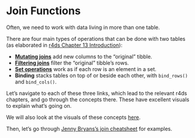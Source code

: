 # Join Functions

Often, we need to work with data living in more than one table. 

There are four main types of operations that can be done with two tables 
(as elaborated in [r4ds Chapter 13 Introduction](https://r4ds.had.co.nz/relational-data.html#introduction-7)):

- [__Mutating joins__](https://r4ds.had.co.nz/relational-data.html#mutating-joins) 
  add new columns to the "original" tibble.
- [__Filtering joins__](https://r4ds.had.co.nz/relational-data.html#filtering-joins) 
  filter the "original" tibble's rows.
- [__Set operations__](https://r4ds.had.co.nz/relational-data.html#set-operations) 
  work as if each row is an element in a set. 
- __Binding__ stacks tables on top of or beside each other, with 
  `bind_rows()` and `bind_cols()`.

Let's navigate to each of these three links, which lead to the relevant r4ds 
chapters, and go through the concepts there. These have excellent visuals to 
explain what's going on.

We will also look at the visuals of these concepts [here](https://github.com/gadenbuie/tidyexplain).

Then, let's go through [Jenny Bryans's join cheatsheet](https://stat545.com/join-cheatsheet.html) for examples. 
